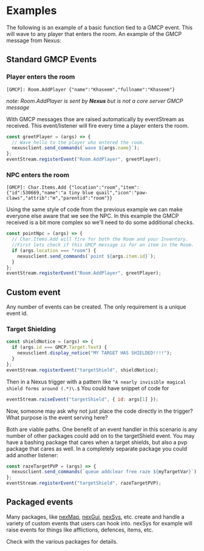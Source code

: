 # Examples

The following is an example of a basic function tied to a GMCP event. This will wave to any player that enters the room. An example of the GMCP message from Nexus:

## Standard GMCP Events

### Player enters the room

```
[GMCP]: Room.AddPlayer {"name":"Khaseem","fullname":"Khaseem"}
```

_note: Room.AddPlayer is sent by **Nexus** but is not a core server GMCP message_

With GMCP messages thse are raised automatically by eventStream as received. This event/listener will fire every time a player enters the room.

```js
const greetPlayer = (args) => {
  // Wave hello to the player who entered the room.
  nexusclient.send_commands(`wave ${args.name}`);
};
eventStream.registerEvent("Room.AddPlayer", greetPlayer);
```

### NPC enters the room

```
[GMCP]: Char.Items.Add {"location":"room","item":{"id":530669,"name":"a tiny blue quail","icon":"paw-claws","attrib":"m","parentid":"room"}}
```

Using the same style of code from the previous example we can make everyone else aware that we see the NPC. In this example the GMCP received is a bit more complex so we'll need to do some additional checks.

```js
const pointNpc = (args) => {
  // Char.Items.Add will fire for both the Room and your Inventory.
  //First lets check if this GMCP message is for an item in the Room.
  if (args.location === "room") {
    nexusclient.send_commands(`point ${args.item.id}`);
  }
};
eventStream.registerEvent("Room.AddPlayer", greetPlayer);
```

## Custom event

Any number of events can be created. The only requirement is a unique event id.

### Target Shielding

```js
const shieldNotice = (args) => {
  if (args.id === GMCP.Target.Text) {
    nexusclient.display_notice("MY TARGET HAS SHIELDED!!!!");
  }
};
eventStream.registerEvent("targetShield", shieldNotice);
```

Then in a Nexus trigger with a pattern like `^A nearly invisible magical shield forms around (.*)\.$`
You could have snippet of code for

```js
eventStream.raiseEvent("targetShield", { id: args[1] });
```

Now, someone may ask why not just place the code directly in the trigger? What purpose is the event serving here?

Both are viable paths. One benefit of an event handler in this scenario is any number of other packages could add on to the targetShield event. You may have a bashing package that cares when a target shields, but also a pvp package that cares as well. In a completely separate package you could add another listener:

```js
const razeTargetPVP = (args) => {
  nexusclient.send_commands(`queue addclear free raze ${myTargetVar}`);
};
eventStream.registerEvent("targetShield", razeTargetPVP);
```

## Packaged events

Many packages, like [nexMap](../nexMap/introduction.mdx), [nexGui](../nexGui/introduction.mdx), [nexSys](../nexSys/introduction.mdx), etc. create and handle a variety of custom events that users can hook into. nexSys for example will raise events for things like afflictions, defences, items, etc.

Check with the various packages for details.
